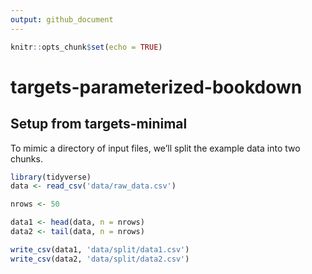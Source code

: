 ```yaml
---
output: github_document
---
```


```r
knitr::opts_chunk$set(echo = TRUE)
```

# targets-parameterized-bookdown



## Setup from targets-minimal
To mimic a directory of input files, we'll split the example data into two chunks. 

```r
library(tidyverse)
data <- read_csv('data/raw_data.csv')

nrows <- 50

data1 <- head(data, n = nrows)
data2 <- tail(data, n = nrows)

write_csv(data1, 'data/split/data1.csv')
write_csv(data2, 'data/split/data2.csv')
```
